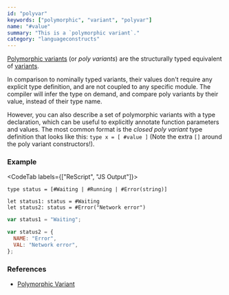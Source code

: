 ```yaml
---
id: "polyvar"
keywords: ["polymorphic", "variant", "polyvar"]
name: "#value"
summary: "This is a `polymorphic variant`."
category: "languageconstructs"
---
```


[Polymorphic variants](/docs/manual/latest/polymorphic-variant) (or _poly variants_) are the structurally typed equivalent of [variants](/docs/manual/latest/variant).

In comparison to nominally typed variants, their values don't require any explicit type definition, and are not coupled to any specific module. The compiler will infer the type on demand, and compare poly variants by their value, instead of their type name.

However, you can also describe a set of polymorphic variants with a type declaration, which can be useful to explicitly annotate function parameters and values. The most common format is the _closed poly variant_ type definition that looks like this: `type x = [ #value ]` (Note the extra `[]` around the poly variant constructors!).

### Example

<CodeTab labels={["ReScript", "JS Output"]}>

```res
type status = [#Waiting | #Running | #Error(string)]

let status1: status = #Waiting
let status2: status = #Error("Network error")
```

```js
var status1 = "Waiting";

var status2 = {
  NAME: "Error",
  VAL: "Network error",
};
```

</CodeTab>

### References

* [Polymorphic Variant](/docs/manual/latest/polymorphic-variant)
